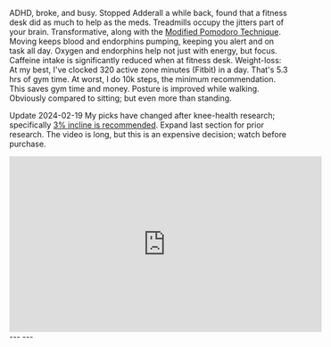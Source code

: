 

ADHD, broke, and busy. Stopped Adderall a while back, found that a fitness desk did as much to help as the meds. Treadmills occupy the jitters part of your brain. Transformative, along with the [Modified Pomodoro Technique](/blog/20240117-pomodoro-thinkers). Moving keeps blood and endorphins pumping, keeping you alert and on task all day. Oxygen and endorphins help not just with energy, but focus. Caffeine intake is significantly reduced when at fitness desk. Weight-loss: At my best, I've clocked 320 active zone minutes (Fitbit) in a day. That's 5.3 hrs of gym time. At worst, I do 10k steps, the minimum recommendation. This saves gym time and money. Posture is improved while walking. Obviously compared to sitting; but even more than standing.

<span className="text-bg-warning">Update 2024-02-19</span> My picks have changed after knee-health research; specifically [3% incline is recommended](https://ocdevel.com/blog/20240228-walking-desks-incline). Expand last section for prior research. The video is long, but this is an expensive decision; watch before purchase.

<iframe width="560" height="315" src="https://www.youtube.com/embed/pJXnnhJsrlw?si=YUMsTIdygyuIuzip" title="YouTube video player" frameborder="0" allow="accelerometer; autoplay; clipboard-write; encrypted-media; gyroscope; picture-in-picture; web-share" allowfullscreen></iframe>
---
<Workflowy wf={wf} />
---
<BattleStation />